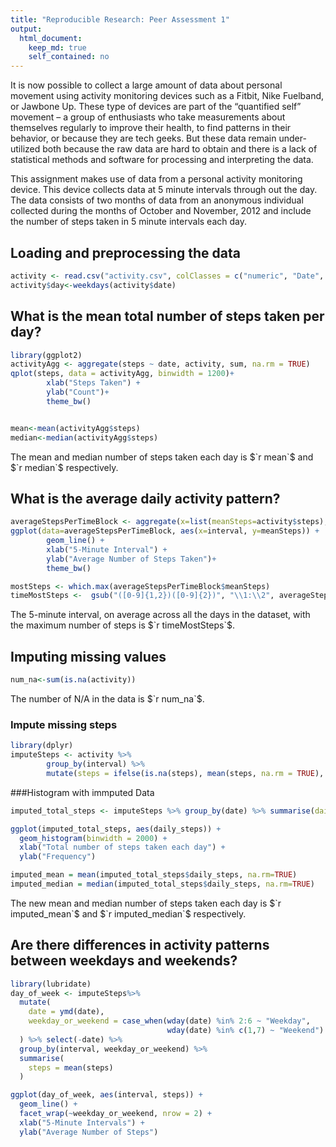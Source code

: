 ```yaml
---
title: "Reproducible Research: Peer Assessment 1"
output: 
  html_document:
    keep_md: true
    self_contained: no
---
```


It is now possible to collect a large amount of data about personal movement using activity monitoring devices such as a Fitbit, Nike Fuelband, or Jawbone Up. These type of devices are part of the “quantified self” movement – a group of enthusiasts who take measurements about themselves regularly to improve their health, to find patterns in their behavior, or because they are tech geeks. But these data remain under-utilized both because the raw data are hard to obtain and there is a lack of statistical methods and software for processing and interpreting the data.

This assignment makes use of data from a personal activity monitoring device. This device collects data at 5 minute intervals through out the day. The data consists of two months of data from an anonymous individual collected during the months of October and November, 2012 and include the number of steps taken in 5 minute intervals each day.

## Loading and preprocessing the data
``` r
activity <- read.csv("activity.csv", colClasses = c("numeric", "Date", "numeric"))
activity$day<-weekdays(activity$date)
```

## What is the mean total number of steps taken per day?
``` r
library(ggplot2)
activityAgg <- aggregate(steps ~ date, activity, sum, na.rm = TRUE)
qplot(steps, data = activityAgg, binwidth = 1200)+
        xlab("Steps Taken") +
        ylab("Count")+ 
        theme_bw()


mean<-mean(activityAgg$steps)
median<-median(activityAgg$steps)
```

The mean and median number of steps taken each day is $`r mean`$ and $`r median`$ respectively.  


## What is the average daily activity pattern?
```r
averageStepsPerTimeBlock <- aggregate(x=list(meanSteps=activity$steps), by=list(interval=activity$interval), FUN=mean, na.rm=TRUE)
ggplot(data=averageStepsPerTimeBlock, aes(x=interval, y=meanSteps)) +
        geom_line() +
        xlab("5-Minute Interval") +
        ylab("Average Number of Steps Taken")+ 
        theme_bw()

```
```r
mostSteps <- which.max(averageStepsPerTimeBlock$meanSteps)
timeMostSteps <-  gsub("([0-9]{1,2})([0-9]{2})", "\\1:\\2", averageStepsPerTimeBlock[mostSteps,'interval'])
```

The 5-minute interval, on average across all the days in the dataset, with the maximum number of steps is $`r timeMostSteps`$.

## Imputing missing values
``` r
num_na<-sum(is.na(activity))
```

The number of N/A in the data is $`r num_na`$.  


### Impute missing steps
```r
library(dplyr)
imputeSteps <- activity %>%
        group_by(interval) %>%
        mutate(steps = ifelse(is.na(steps), mean(steps, na.rm = TRUE), steps))
```

###Histogram with immputed Data
```r
imputed_total_steps <- imputeSteps %>% group_by(date) %>% summarise(daily_steps = sum(steps))

ggplot(imputed_total_steps, aes(daily_steps)) + 
  geom_histogram(binwidth = 2000) + 
  xlab("Total number of steps taken each day") + 
  ylab("Frequency")

imputed_mean = mean(imputed_total_steps$daily_steps, na.rm=TRUE)
imputed_median = median(imputed_total_steps$daily_steps, na.rm=TRUE)
```

The new mean and median number of steps taken each day is $`r imputed_mean`$ and $`r imputed_median`$ respectively.  



## Are there differences in activity patterns between weekdays and weekends?
```r
library(lubridate)
day_of_week <- imputeSteps%>%
  mutate(
    date = ymd(date),
    weekday_or_weekend = case_when(wday(date) %in% 2:6 ~ "Weekday",
                                   wday(date) %in% c(1,7) ~ "Weekend")
  ) %>% select(-date) %>%
  group_by(interval, weekday_or_weekend) %>%
  summarise(
    steps = mean(steps)
  )

ggplot(day_of_week, aes(interval, steps)) + 
  geom_line() + 
  facet_wrap(~weekday_or_weekend, nrow = 2) +
  xlab("5-Minute Intervals") + 
  ylab("Average Number of Steps")

```




